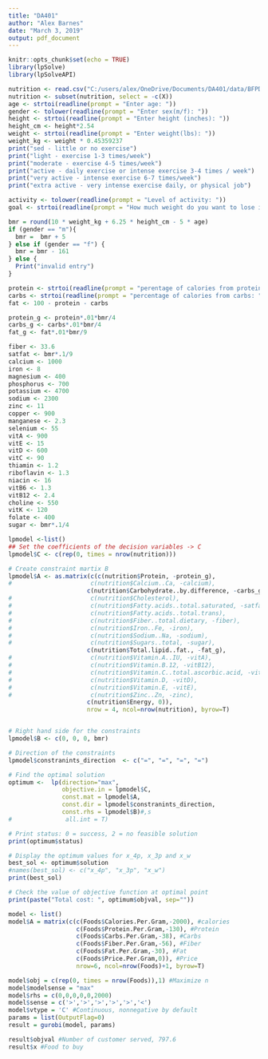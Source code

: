 ```yaml
---
title: "DA401"
author: "Alex Barnes"
date: "March 3, 2019"
output: pdf_document
---
```


```r
knitr::opts_chunk$set(echo = TRUE)
library(lpSolve)
library(lpSolveAPI)
```

```r
nutrition <- read.csv("C:/users/alex/OneDrive/Documents/DA401/data/BFPD_csv_07132018/nutrient.csv")
nutrition <- subset(nutrition, select = -c(X))
age <- strtoi(readline(prompt = "Enter age: "))
gender <- tolower(readline(prompt = "Enter sex(m/f): "))
height <- strtoi(readline(prompt = "Enter height (inches): "))
height_cm <- height*2.54
weight <- strtoi(readline(prompt = "Enter weight(lbs): "))
weight_kg <- weight * 0.45359237
print("sed - little or no exercise")
print("light - exercise 1-3 times/week")
print("moderate - exercise 4-5 times/week")
print("active - daily exercise or intense exercise 3-4 times / week")
print("very active - intense exercise 6-7 times/week")
print("extra active - very intense exercise daily, or physical job")

activity <- tolower(readline(prompt = "Level of activity: "))
goal <- strtoi(readline(prompt = "How much weight do you want to lose in 1 week: "))
```

```r
bmr = round(10 * weight_kg + 6.25 * height_cm - 5 * age)
if (gender == "m"){
  bmr =  bmr + 5
} else if (gender == "f") {
  bmr = bmr - 161
} else {
  Print("invalid entry")
}

protein <- strtoi(readline(prompt = "perentage of calories from protein: "))
carbs <- strtoi(readline(prompt = "percentage of calories from carbs: "))
fat <- 100 - protein - carbs

protein_g <- protein*.01*bmr/4
carbs_g <- carbs*.01*bmr/4
fat_g <- fat*.01*bmr/9

fiber <- 33.6
satfat <- bmr*.1/9
calcium <- 1000
iron <- 8
magnesium <- 400
phosphorus <- 700
potassium <- 4700
sodium <- 2300
zinc <- 11
copper <- 900
manganese <- 2.3
selenium <- 55
vitA <- 900
vitE <- 15
vitD <- 600
vitC <- 90
thiamin <- 1.2
riboflavin <- 1.3
niacin <- 16
vitB6 <- 1.3
vitB12 <- 2.4
choline <- 550
vitK <- 120
folate <- 400
sugar <- bmr*.1/4
```

```r
lpmodel <-list()
## Set the coefficients of the decision variables -> C
lpmodel$C <- c(rep(0, times = nrow(nutrition)))

# Create constraint martix B
lpmodel$A <- as.matrix(c(c(nutrition$Protein, -protein_g),
#                      c(nutrition$Calcium..Ca, -calcium),
                      c(nutrition$Carbohydrate..by.difference, -carbs_g),
#                      c(nutrition$Cholesterol),
#                      c(nutrition$Fatty.acids..total.saturated, -satfat),
#                      c(nutrition$Fatty.acids..total.trans),
#                      c(nutrition$Fiber..total.dietary, -fiber),
#                      c(nutrition$Iron..Fe, -iron),
#                      c(nutrition$Sodium..Na, -sodium),
#                      c(nutrition$Sugars..total, -sugar),
                      c(nutrition$Total.lipid..fat., -fat_g),
#                      c(nutrition$Vitamin.A..IU, -vitA),
#                      c(nutrition$Vitamin.B.12, -vitB12),
#                      c(nutrition$Vitamin.C..total.ascorbic.acid, -vitC),
#                      c(nutrition$Vitamin.D, -vitD),
#                      c(nutrition$Vitamin.E, -vitE),
#                      c(nutrition$Zinc..Zn, -zinc),
                      c(nutrition$Energy, 0)),
                      nrow = 4, ncol=nrow(nutrition), byrow=T)


# Right hand side for the constraints
lpmodel$B <- c(0, 0, 0, bmr)

# Direction of the constraints
lpmodel$constranints_direction  <- c("=", "=", "=", "=")

# Find the optimal solution
optimum <-  lp(direction="max",
               objective.in = lpmodel$C,
               const.mat = lpmodel$A,
               const.dir = lpmodel$constranints_direction,
               const.rhs = lpmodel$B)#,s
#               all.int = T)

# Print status: 0 = success, 2 = no feasible solution
print(optimum$status)

# Display the optimum values for x_4p, x_3p and x_w
best_sol <- optimum$solution
#names(best_sol) <- c("x_4p", "x_3p", "x_w") 
print(best_sol)

# Check the value of objective function at optimal point
print(paste("Total cost: ", optimum$objval, sep=""))

```


```r
model <- list()
model$A = matrix(c(c(Foods$Calories.Per.Gram,-2000), #calories 
                   c(Foods$Protein.Per.Gram,-130), #Protein 
                   c(Foods$Carbs.Per.Gram,-38), #Carbs 
                   c(Foods$Fiber.Per.Gram,-56), #Fiber 
                   c(Foods$Fat.Per.Gram,-30), #Fat 
                   c(Foods$Price.Per.Gram,0)), #Price 
                   nrow=6, ncol=nrow(Foods)+1, byrow=T)

model$obj = c(rep(0, times = nrow(Foods)),1) #Maximize n 
model$modelsense = "max" 
model$rhs = c(0,0,0,0,0,2000) 
model$sense = c('>','>','>','>','>','<') 
model$vtype = 'C' #Continuous, nonnegative by default
params = list(OutputFlag=0)
result = gurobi(model, params)

result$objval #Number of customer served, 797.6 
result$x #Food to buy
```
